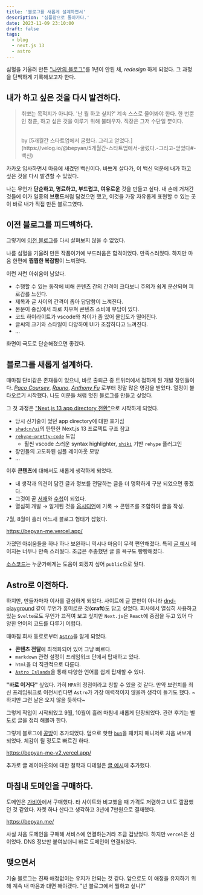 ```yaml
---
title: '블로그를 새롭게 설계하면서'
description: '심플함으로 돌아가다.'
date: 2023-11-09 23:10:00
draft: false
tags:
  - blog
  - next.js 13
  - astro
---
```


심혈을 기울려 만든 ["나만의 블로그"](https://bepyan.github.io/)를 1년이 안된 채, _redesign_ 하게 되었다.
그 과정을 단백하게 기록해보고자 한다.

## 내가 하고 싶은 것을 다시 발견하다.

> 취뽀는 목적지가 아니다.
> '난 뭘 하고 싶지?' 계속 스스로 물어봐야 한다.
> 한 번뿐인 청춘, 하고 싶은 것을 이루기 위해 불태우자. 직장은 그저 수단일 뿐이다.
>
> <br />
> by [5개월간 스타트업에서 굴렀다. 그리고
> 얻었다.](https://velog.io/@bepyan/5개월간-스타트업에서-굴렀다.-그리고-얻었다#-백신)

카카오 입사하면서 마음에 새겼던 백신이다.
바쁘게 살다가, 이 백신 덕분에 내가 하고 싶은 것을 다시 발견할 수 있었다.

나는 무언가 **단순하고, 명료하고, 부드럽고, 여유로운** 것을 만들고 싶다.
내 손에 거쳐간 것들에 이가 일종의 **브랜드**처럼 담겼으면 했고, 이것을 가장 자유롭게 표현할 수 있는 곳이 바로 내가 직접 만든 블로그였다.

## 이전 블로그를 피드벡하다.

그렇기에 [이전 블로그](https://bepyan.github.io/)를 다시 살펴보지 않을 수 없었다.

나름 심혈을 기울려 만든 작품이기에 부드러움은 합격이었다. 만족스러웠다.
하지만 마음 한편에 **찝찝한 복잡함**이 느껴졌다.

이런 저런 아쉬움이 남았다.

- 수행할 수 있는 동작에 비해 콘텐츠 간의 간격이 크다보니 주의가 쉽게 분산되며 피로감를 느낀다.
- 제목과 글 사이의 간격이 좁아 답답함이 느껴진다.
- 본문이 중심에서 좌로 치우쳐 콘텐츠 소비에 부담이 있다.
- 코드 하이라이트가 vscode와 차이가 좀 있어 몰입도가 떨어진다.
- 글씨의 크기와 스타일이 다양하여 UI가 조잡하다고 느껴진다.
- ...

화면이 극도로 단순해졌으면 좋겠다.

## 블로그를 새롭게 설계하다.

때마침 단비같은 존재들이 있으니, 바로 출퇴근 중 트위터에서 접하게 된 개발 장인들이다.
[_Paco Coursey_](https://paco.me/), [_Rauno_](https://rauno.me/), [_Anthony Fu_](https://antfu.me/) 로부터 정말 많은 영감을 받았다.
열정이 불타오르기 시작했다. 나도 이분들 처럼 멋진 블로그를 만들고 싶었다.

그 첫 과정은 ["Next.js 13 app directory 전환"](https://github.com/bepyan/bepyan.me)으로 시작하게 되었다.

- 당시 신기술이 었던 app directory에 대한 호기심
- [`shadcn/ui`](https://github.com/shadcn-ui/ui)의 탄탄한 Next.js 13 프로젝트 구조 참고
- [`rehype-pretty-code`](https://rehype-pretty-code.netlify.app/) 도입
  - 훨씬 vscode 스러운 syntax highlighter, [`shiki`](https://github.com/shikijs/shiki) 기반 `rehype` 플러그인
- 장인들의 고도화된 심플 레이아웃 모방
- ...

이후 **콘텐츠**에 대해서도 새롭게 생각하게 되었다.

- 내 생각과 의견이 담긴 글과 정보를 전달하는 글을 더 명확하게 구분 되었으면 좋겠다.
- 그것이 곧 [서재](https://bepyan.me/writing)와 [수첩](https://bepyan.me/note)이 되었다.
- 열심히 개발 → 알게된 것을 [옵시디언](https://obsidian.md/)에 기록 → 콘텐츠를 조합하여 글을 작성.

7월, 8월이 흘러 어느새 블로그 형태가 잡혔다.

https://bepyan-me.vercel.app/

가졌던 아쉬움들을 하나 하나 보완하니 역시나 마음이 무척 편안해졌다. 특히 [글 예시](https://bepyan-me.vercel.app/posts/example) 페이지는 너무나 만족 스러웠다. 조금은 주춤했던 글 쓸 욕구도 빵빵해졌다.

[소스코드](https://github.com/bepyan/bepyan.me)는 누군가에게는 도움이 되겠지 싶어 `public`으로 뒀다.

## Astro로 이전하다.

하지만, 만들자마자 이사를 결심하게 되었다.
사이트에 글 뿐만이 아니라 [dnd-playground](https://github.com/bepyan/dnd-playground) 같이 무언가 흥미로운 것(**craft**)도 담고 싶었다. 회사에서 열심히 사용하고 있는 `Svelte`로도 무언가 끄적여 보고 싶지만 `Next.js`은 `React`에 중점을 두고 있어 다양한 언어의 코드를 다루기 어렵다.

때마침 회사 동료로부터 [`Astro`](https://astro.build/)을 알게 되었다.

- **콘텐츠 전달**에 최적화되어 있어 그냥 빠르다.
- `markdown` 관련 설정이 프레임워크 단에서 탑재하고 있다.
- `html`을 더 직관적으로 다룬다.
- [`Astro Islands`](https://docs.astro.build/en/concepts/islands/)을 통해 다양한 언어를 쉽게 탑재할 수 있다.

**"바로 이거다"** 싶었다.
가히 `MPA`의 정점이라고 칭할 수 있을 것 같다. 만약 브런치를 최신 프레임워크로 이전시킨다면 `Astro`가 가장 매력적이지 않을까 생각이 들기도 했다. ~하지만 그런 날은 오지 않을 듯하다~

그렇게 작업이 시작되었고 9월, 10월이 흘러 마침네 새롭게 단장되었다.
관련 후기는 별도로 글을 정리 해볼까 한다.

그렇게 블로그에 [공방](https://bepyan.me/craft)이 추가되었다.
덤으로 핫한 [`bun`](https://bun.sh/package-manager)을 패키지 매니저로 처음 써보게 되었다. 체감이 될 정도로 빠르긴 하다.

https://bepyan-me-v2.vercel.app/

추가로 글 레이아웃의에 대한 철학과 디테일은 [글 예시](/post/example)에 추가했다.

## 마침내 도메인을 구매하다.

도메인은 [가비아](https://www.gabia.com/)에서 구매했다. 타 사이트와 비교했을 때 가격도 저렴하고 UI도 깔끔했던 것 같았다. 자켓 하나 산다고 생각하고 3년에 7만원으로 결재했다.

https://bepyan.me/

사실 처음 도메인을 구매해 서비스에 연결하는거라 조금 겁났었다.
하지만 `vercel`은 신이었다.
DNS 정보만 붙여놨더니 바로 도메인이 연결되었다.

## 맺으면서

기술 블로그는 진짜 애정없이는 유지가 안되는 것 같다. 앞으로도 이 애정을 유지하기 위해 계속 내 마음과 대면 해야겠다. "넌 블로그에서 뭘하고 싶니?"
